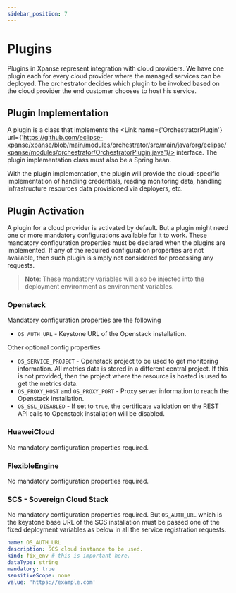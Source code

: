 ```yaml
---
sidebar_position: 7
---
```



# Plugins

Plugins in Xpanse represent integration with cloud providers.
We have one plugin each for every cloud provider where the managed services can be deployed.
The orchestrator decides which plugin to be invoked based on the cloud provider the end customer chooses to host his
service.

## Plugin Implementation

A plugin is a class that implements
the <Link name={'OrchestratorPlugin'} url={'https://github.com/eclipse-xpanse/xpanse/blob/main/modules/orchestrator/src/main/java/org/eclipse/xpanse/modules/orchestrator/OrchestratorPlugin.java'}/>
interface.
The plugin implementation class must also be a Spring bean.

With the plugin implementation, the plugin will provide the cloud-specific implementation of handling credentials,
reading monitoring data, handling infrastructure resources data provisioned via deployers, etc.

## Plugin Activation

A plugin for a cloud provider is activated by default. But a plugin might need one or more mandatory configurations
available for it to work. These mandatory configuration properties must be declared when the plugins are implemented. If
any of the required configuration properties are not available, then such plugin is simply not considered for processing
any requests.

> **Note**: These mandatory variables will also be injected into the deployment environment as environment variables.

### Openstack

Mandatory configuration properties are the following

-   `OS_AUTH_URL` - Keystone URL of the Openstack installation.

Other optional config properties

-   `OS_SERVICE_PROJECT` - Openstack project to be used to get monitoring information. All metrics data is stored in a
    different central project. If this is not provided, then the project where the resource is hosted is used to get the
    metrics data.
-   `OS_PROXY_HOST` and `OS_PROXY_PORT` - Proxy server information to reach the Openstack installation.
-   `OS_SSL_DISABLED` - If set to `true`, the certificate validation on the REST API calls to Openstack installation will
    be disabled.

### HuaweiCloud

No mandatory configuration properties required.

### FlexibleEngine

No mandatory configuration properties required.

### SCS - Sovereign Cloud Stack

No mandatory configuration properties required.
But `OS_AUTH_URL` which is the keystone base URL of the SCS installation must be passed one of the fixed deployment variables as below in all the service registration requests.

```yaml
name: OS_AUTH_URL
description: SCS cloud instance to be used.
kind: fix_env # this is important here.
dataType: string
mandatory: true
sensitiveScope: none
value: 'https://example.com'
```
